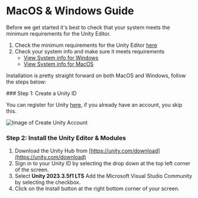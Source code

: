
# MacOS & Windows Guide

Before we get started it's best to check that your system meets the minimum requirements for the Unity Editor.  
  
  1. Check the minimum requirements for the Unity Editor [here](https://docs.unity3d.com/Manual/system-requirements.html#editor)  
  2. Check your system info and make sure it meets requirements
     - [View System info for Windows](https://support.microsoft.com/en-us/windows/view-your-system-info-a965a8f2-0773-1d65-472a-1e747c9ebe00)
     - [View System info for MacOS](https://support.apple.com/en-gb/guide/mac-help/syspr35536/14.0/mac/14.0)

Installation is pretty straight forward on both MacOS and Windows, follow the steps below:

<Steps>
  ### Step 1: Create a Unity ID

  You can register for Unity [here](https://id.unity.com/en/conversations/adc07ba5-7f26-4ad9-a8e0-069d3cd78fec007f),
  if you already have an account, you skip this.

  ![Image of Create Unity Account](https://support.unity.com/hc/article_attachments/12302710558484)

  ### Step 2: Install the Unity Editor & Modules

  1. Download the Unity Hub from [https://unity.com/download](https://unity.com/download)
  2. Sign in to your Unity ID by selecting the drop down at the top left corner of the screen.
  3. Select **Unity 2023.3.5f1 LTS**
    <Callout emoji="💡">
      Add the Microsoft Visual Studio Community by selecting the checkbox.
    </Callout>
  4. Click on the Install button at the right bottom corner of your screen.
</Steps>